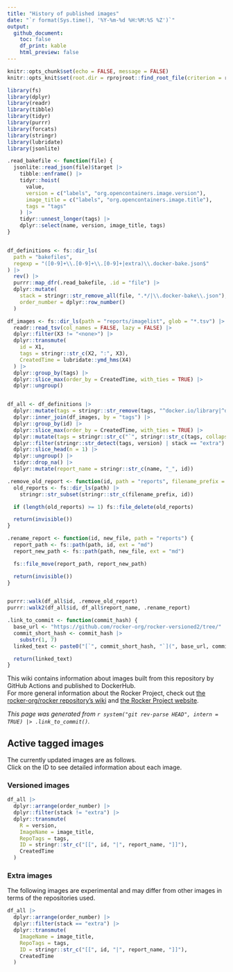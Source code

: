 ```yaml
---
title: "History of published images"
date: "`r format(Sys.time(), '%Y-%m-%d %H:%M:%S %Z')`"
output:
  github_document:
    toc: false
    df_print: kable
    html_preview: false
---
```


```r
knitr::opts_chunk$set(echo = FALSE, message = FALSE)
knitr::opts_knit$set(root.dir = rprojroot::find_root_file(criterion = rprojroot::is_git_root))

library(fs)
library(dplyr)
library(readr)
library(tibble)
library(tidyr)
library(purrr)
library(forcats)
library(stringr)
library(lubridate)
library(jsonlite)
```

```r
.read_bakefile <- function(file) {
  jsonlite::read_json(file)$target |>
    tibble::enframe() |>
    tidyr::hoist(
      value,
      version = c("labels", "org.opencontainers.image.version"),
      image_title = c("labels", "org.opencontainers.image.title"),
      tags = "tags"
    ) |>
    tidyr::unnest_longer(tags) |>
    dplyr::select(name, version, image_title, tags)
}


df_definitions <- fs::dir_ls(
  path = "bakefiles",
  regexp = "([0-9]+\\.[0-9]+\\.[0-9]+|extra)\\.docker-bake.json$"
) |>
  rev() |>
  purrr::map_dfr(.read_bakefile, .id = "file") |>
  dplyr::mutate(
    stack = stringr::str_remove_all(file, ".*/|\\.docker-bake\\.json"),
    order_number = dplyr::row_number()
  )

df_images <- fs::dir_ls(path = "reports/imagelist", glob = "*.tsv") |>
  readr::read_tsv(col_names = FALSE, lazy = FALSE) |>
  dplyr::filter(X3 != "<none>") |>
  dplyr::transmute(
    id = X1,
    tags = stringr::str_c(X2, ":", X3),
    CreatedTime = lubridate::ymd_hms(X4)
  ) |>
  dplyr::group_by(tags) |>
  dplyr::slice_max(order_by = CreatedTime, with_ties = TRUE) |>
  dplyr::ungroup()


df_all <- df_definitions |>
  dplyr::mutate(tags = stringr::str_remove(tags, "^docker.io/library|^docker.io/")) |>
  dplyr::inner_join(df_images, by = "tags") |>
  dplyr::group_by(id) |>
  dplyr::slice_max(order_by = CreatedTime, with_ties = TRUE) |>
  dplyr::mutate(tags = stringr::str_c("`", stringr::str_c(tags, collapse = "`<br/>`"), "`")) |>
  dplyr::filter(stringr::str_detect(tags, version) | stack == "extra") |>
  dplyr::slice_head(n = 1) |>
  dplyr::ungroup() |>
  tidyr::drop_na() |>
  dplyr::mutate(report_name = stringr::str_c(name, "_", id))
```

```r
.remove_old_report <- function(id, path = "reports", filename_prefix = ".*_") {
  old_reports <- fs::dir_ls(path) |>
    stringr::str_subset(stringr::str_c(filename_prefix, id))

  if (length(old_reports) >= 1) fs::file_delete(old_reports)

  return(invisible())
}

.rename_report <- function(id, new_file, path = "reports") {
  report_path <- fs::path(path, id, ext = "md")
  report_new_path <- fs::path(path, new_file, ext = "md")

  fs::file_move(report_path, report_new_path)

  return(invisible())
}


purrr::walk(df_all$id, .remove_old_report)
purrr::walk2(df_all$id, df_all$report_name, .rename_report)
```

```r
.link_to_commit <- function(commit_hash) {
  base_url <- "https://github.com/rocker-org/rocker-versioned2/tree/"
  commit_short_hash <- commit_hash |>
    substr(1, 7)
  linked_text <- paste0("[`", commit_short_hash, "`](", base_url, commit_hash, ")")

  return(linked_text)
}
```

This wiki contains information about images built from this repository by GitHub Actions and published to DockerHub.  
For more general information about the Rocker Project, check out [the rocker-org/rocker repository's wiki](https://github.com/rocker-org/rocker/wiki) and [the Rocker Project website](https://www.rocker-project.org/).

*This page was generated from `r system("git rev-parse HEAD", intern = TRUE) |> .link_to_commit()`.*

## Active tagged images

The currently updated images are as follows.  
Click on the ID to see detailed information about each image.

### Versioned images

```r
df_all |>
  dplyr::arrange(order_number) |>
  dplyr::filter(stack != "extra") |>
  dplyr::transmute(
    R = version,
    ImageName = image_title,
    RepoTags = tags,
    ID = stringr::str_c("[[", id, "|", report_name, "]]"),
    CreatedTime
  )
```

### Extra images

The following images are experimental and may differ from other images in terms of the repositories used.

```r
df_all |>
  dplyr::arrange(order_number) |>
  dplyr::filter(stack == "extra") |>
  dplyr::transmute(
    ImageName = image_title,
    RepoTags = tags,
    ID = stringr::str_c("[[", id, "|", report_name, "]]"),
    CreatedTime
  )
```
